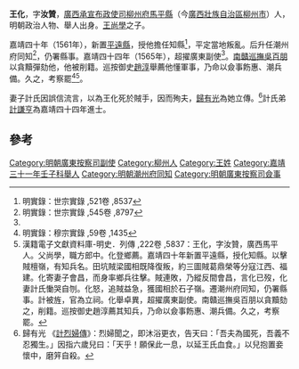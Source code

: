 '''王化'''，字'''汝贊'''，[[廣西承宣布政使司|廣西承宣布政使司]][[柳州府|柳州府]][[馬平縣|馬平縣]]（今[[廣西壯族自治區|廣西壯族自治區]][[柳州市|柳州市]]）人，明朝政治人物、舉人出身。[[王尚學|王尚學]]之子。

嘉靖四十年（1561年），新置[[平遠縣|平遠縣]]，授他擔任知縣<ref name="#1">明實錄：世宗實錄 ,521卷 ,8537</ref>，平定當地叛亂。后升任潮州府同知<ref>明實錄：世宗實錄 ,545卷 ,8797</ref>，仍署縣事。嘉靖四十四年（1565年），超擢廣東副使<ref name="#1"/>。[[南贛巡撫|南贛巡撫]][[吳百朋|吳百朋]]以貪黷彈劾他，他被削籍。巡按御史[[趙淳|趙淳]]舉薦他懂軍事，乃命以僉事飭惠、潮兵備。久之，考察罷<ref>明實錄：穆宗實錄 ,59卷 ,1435</ref><ref>漢籍電子文獻資料庫-明史．列傳 ,222卷 ,5837：王化，字汝贊，廣西馬平人。父尚學，職方郎中。化登鄉薦。嘉靖四十年新置平遠縣，授化知縣。以擊賊檀嶺，有知兵名。田坑賊梁國相既降復叛，約三圖賊葛鼎榮等分寇江西、福建。化寄妻子會昌，而身率鄉兵往擊。賊連敗，乃縱反間會昌，言化已歿，化妻計氏慟哭自刎。化怒，追賊益急，獲國相於石子嶺。遷潮州府同知，仍署縣事。計被旌，官為立祠。化舉卓異，超擢廣東副使。南贛巡撫吳百朋以貪黷劾之，削籍。巡按御史趙淳薦其知兵，乃命以僉事飭惠、潮兵備。久之，考察罷。</ref>。

妻子計氏因誤信流言，以為王化死於賊手，因而殉夫，[[歸有光|歸有光]]為她立傳。<ref>歸有光 《[[s:計烈婦傳|計烈婦傳]]》：烈婦聞之，即沐浴更衣，告天曰：「吾夫為國死，吾義不忍獨生。」因指六歲兒曰：「天乎！願保此一息，以延王氏血食。」以兒抱置妾懷中，磨笄自殺。</ref>計氏弟[[計謙亨|計謙亨]]為嘉靖四十四年進士。

==參考==
{{reflist}}
{{明朝人物小作品}}
[[Category:明朝廣東按察司副使|Category:明朝廣東按察司副使]]
[[Category:柳州人|Category:柳州人]]
[[Category:王姓|Category:王姓]]
[[Category:嘉靖三十一年壬子科舉人|Category:嘉靖三十一年壬子科舉人]]
[[Category:明朝潮州府同知|Category:明朝潮州府同知]]
[[Category:明朝廣東按察司僉事|Category:明朝廣東按察司僉事]]